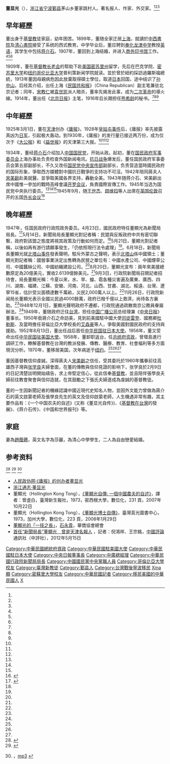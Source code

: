 {{Infobox_officeholder
| name = 董顯光
| image name = Dong Xianguang2.jpg
| width = 250px 
| period = 
| Sex = 男 
| Native place = [[浙江省_(中華民國)|浙江]][[鄞縣|鄞縣]]
| date of birth =1887年11月9日
| date of death = 1971年1月10日（{{age|1887|11|9|1971|1|10}}歲）
| nationality = {{QING}}（1887年–1911年）<br> {{ROC-1912}}（1912年–1928年）<br>{{ROC}}（1928年–1971年）
| party = {{Kmt|23px}}
| place of birth = {{QING-1862|浙江省}}[[宁波府|宁波府]][[鄞县|鄞县]]
| place of death = {{USA}}[[纽约|纽约]]
| educate = 
*美國哥倫比亞大學浦力塞學院
| past = 
*時事新報、大晚報、申時電訊社三社代理總經理<br><span style="color: blue;">(-1936年12月5日)</span>
*全國煤油礦事務總署秘書
*（國民政府）國民政府軍事委員會第五部副部長<br><span style="color: blue;">(1937年-)</span>
*（國民政府）國民政府軍事委員會譯訓班班主任<br><span style="color: blue;">(1944年2月14日-)</span>
*中國國民黨中央宣傳部國際宣傳處處長
*中國國民黨中央宣傳部副部長<br><span style="color: blue;">(-1945年8月28日)</span>
*（國民政府）新聞局局長<br><span style="color: blue;">(1947年4月23日-1948年5月31日)</span>
*行政院新聞局（第一任）局長<br><span style="color: blue;">(1948年5月31日-1948年12月22日)</span>
*行政院政務委員<br><span style="color: blue;">(1948年5月31日-1948年12月22日)</span>
*中央日報董事長
*中國廣播公司總經理-
*駐美國大使館大使<br><span style="color: blue;">(1956年4月5日-1958年8月)</span>
*總統府資政<br><span style="color: blue;">(1958年8月-1971年1月10日)</span>
}}
'''董显光'''（{{bd|1887年|11月9日|1971年|1月10日|catIdx=D董}}），[[浙江省|浙江省]][[宁波|宁波]][[鄞县|鄞县]]茅山乡董家跳村人。著名报人、作家、外交家。<ref name="ex-gio_85-boss01"/><ref name="bdcconline_dong-xianguang"/><ref name="cosmiccare_dong-xianguang_200902"/>

== 早年經歷 ==
董出身于[[基督教|基督教]]徒家庭，幼年困苦。1899年，董随全家迁居[[上海|上海]]，就讀於[[中西書院|中西書院]]及[[清心書院|清心書院]]接受了系统的西式教育。中学毕业后，董应聘到[[奉化|奉化]][[龙津中学|龙津中学]]教授[[英语|英语]]，其学生中包括[[蒋介石|蒋介石]]。1907年，董回到上海结婚，并进入[[商务印书馆|商务印书馆]]工作。<ref name="ex-gio_85-boss01"/><ref name="bdcconline_dong-xianguang"/><ref name="cosmiccare_dong-xianguang_200902"/>

1909年，董在[[基督教长老会|基督教长老会]]的帮助下赴[[美国|美国]][[密苏里州|密苏里州]]留学，先后在巴克学院、[[密苏里大学|密苏里大学]]和[[纽约|纽约]][[哥伦比亚大学|哥伦比亚大学]]普利策新闻学院就读。並於曾於紐約採訪過羅斯福總統，1913年董因母親病危因此放棄取得碩士學位，取道[[日本|日本]]回国，途中结识了[[孙中山|孙中山]]，后经其介绍，出任上海《[[民国共和报|民国共和报]]》（China Republican）副主笔兼驻北京记者；同年，[[宋教仁|宋教仁]]被[[袁世凯|袁世凯]]派人暗杀，董率先揭发此事，成为[[二次革命|二次革命]]的導火線。1914年，董出任《[[北京日报_(民国)|北京日报]]》主笔，1916年后长期担任[[熊希龄|熊希龄]]的秘书。<ref name="ex-gio_85-boss01"/><ref name="bdcconline_dong-xianguang"/><ref name="cosmiccare_dong-xianguang_200902"/>

== 中年經歷 ==
1925年3月1日，董在[[天津|天津]]创办《[[庸报|庸报]]》。1928年[[皇姑屯事件|皇姑屯事件]]后，《庸报》率先披露真凶为[[日军|日军]]，引起极大轰动。到1930年，《庸报》的发行量已接近两万份，成为仅次于《[[大公报|大公报]]》和《[[益世报|益世报]]》的天津第三大报。<ref name="ex-gio_85-boss01"/><ref name="bdcconline_dong-xianguang"/><ref name="cosmiccare_dong-xianguang_200902"/>

1934年，董经[[蒋介石|蒋介石]]介绍加入[[中国国民党|中国国民党]]，开始从政。起初，董在[[国民政府军事委员会|国民政府军事委员会]]上海办事处负责检查外国新闻电讯。[[抗日战争_(中国)|抗日战争]]爆发后，董任国民政府军事委员会第五部副部长，不久又改任[[国民党中央宣传部|国民党中央宣传部]]副部长，负责营造當時國民政府的国际形象，爭取西方媒體對中國抗日戰爭的支持功不可沒。1942年陪同蔣夫人[[宋美齡|宋美齡]]赴美就醫，並爭取美國各界支持，轟動全美。1943年随蒋介石、宋美齡出席中國惟一參加的戰時高峰會議[[开罗会议|开罗会议]]，負責國際宣傳工作。1945年当选为国民党中央执行委员。<ref name="ex-gio_85-boss01"/><ref name="bdcconline_dong-xianguang"/><ref name="cosmiccare_dong-xianguang_200902"/>1945年9月，随[[王世杰_(中华民国)|王世杰]]、[[顾维钧|顾维钧]]等人出席在[[英国|英国]][[伦敦|伦敦]]召开的五国[[外长会议|外长会议]]<ref>{{cite web |author1=美国国务院 |title=Record of the First Meeting of the Council of Foreign Ministers, Lancaster House, London, September 11, 1945, 4 p.m. |url=https://history.state.gov/historicaldocuments/frus1945v02/d56 |accessdate=2019-01-20 |archive-date=2019-01-20 |archive-url=https://web.archive.org/web/20190120144208/https://history.state.gov/historicaldocuments/frus1945v02/d56 |dead-url=no }}</ref>

== 晚年經歷 ==
1947年，任国民政府行政院政务委员。4月23日，國民政府特任董顯光為新聞局局長。<ref name="民國史大事記">{{cite book|editor=李新總主編，[[中國社會科學院|中國社會科學院]]近代史研究所[[中華民國史|中華民國史]]研究室編，韓信夫、姜克夫主編|title=《中華民國史大事記》|location=[[北京|北京]]|publisher=[[中華書局|中華書局]]|date=2011年7月}}</ref>{{rp|8340}}5月14日，新聞局局長董顯光對記者稱：民盟與反叛政府中共有密切聯繫，政府對該盟之態度將視其政策及行動如何而定。<ref name="民國史大事記"/>{{rp|8354}}5月21日，董顯光對記者稱，以後如再有游行請願事發生，「仍依照現行法令處理」<ref name="民國史大事記"/>{{rp|8358}}。6月18日，新聞局長董顯光就[[北塔山事件|北塔山事件]]發表聲明，駁斥外蒙古之聲明，表示[[北塔山|北塔山]]係中國領土；董顯光對記者稱：國營事業決定出售轉為民營之單位有：中國水產公司、中國煙草公司、中國蠶絲公司、中國紡織建設公司。<ref name="民國史大事記"/>{{rp|8372}}8月20日，董顯光宣布：兩年來美援總數原定為20億美元，實收2.6139億餘美元。<ref name="民國史大事記"/>{{rp|8399}}9月3日，行政院新聞局召開記者招待會，局長董顯光稱：今夏以來，水、旱、蝗、雹各種災害遍及廣東、廣西、四川、湖南、福建、江蘇、安徽、河南、河北、山西、甘肅、湖北、綏遠、台灣、遼寧15省，估計受災面積達數千萬畝，災民2,000萬人以上。<ref name="民國史大事記"/>{{rp|8406}}11月26日，行政院新闻局长董顯光表示全國災民過4000餘萬，政府已撥千億以上救濟，尚待各方襄助。<ref name="民國史大事記"/>{{rp|8460}}1948年12月1日，董顯光聲明政府不遷都，行政院通過疏散南京公務員眷屬辦法。<ref name="民國史大事記"/>{{rp|8741}}1949年，董随政府迁往[[台湾|台湾]]，担任[[中国广播公司|中国广播公司]]总经理兼《[[中央日报|中央日报]]》董事长。1950年銜蔣介石之命訪美，見到前美國駐中國大使[[司徒雷登|司徒雷登]]、國務卿[[杜勒斯|杜勒斯]]、及當時擔任哥倫比亞大學校長的[[艾森豪|艾森豪]]等人，爭取美國對國民政府的支持與援助。1952年8月13日，董出任战后首任[[中华民国驻日本大使|中华民国驻日本大使]]。1956年，董又受命出任[[中华民国驻美国大使|中华民国驻美国大使]]。1958年，董卸职返台，任[[总统府资政|总统府资政]]，曾環島進行調研工作，瞭解基督教在台灣的教派發展、傳教、醫療、教育、社會福利等多方面現況分析。1970年，董移居美国，次年病逝于[[纽约|纽约]]。<ref name="ex-gio_85-boss01"/><ref name="bdcconline_dong-xianguang"/><ref name="cosmiccare_dong-xianguang_200902"/>

董因基督教信仰虔誠，深得蔣夫人[[宋美齡|宋美齡]]之信任，受其委托於1960年攜眷前往高雄西子灣與[[张学良|张学良]]夫婦會面，在董的傳教與信仰見證的影响下，张学良於2月9日的日記清楚註明開始禱告，求上帝堅定信心，從此信奉[[基督教|基督教]]，並且陪伴張學良夫婦前往教會聚會與信仰造就，在其鼓勵之下張氏夫婦遂成為虔誠的基督教徒。

董的一生因新聞記者的機緣認識中國近現代史知名人物，並因外文能力曾做為蔣介石的英文啟蒙老師及張學良先生的英文及信仰啟蒙老師，人生機遇非常有趣，其主要作品有：《一个中国农夫的自述》(又称《董显光自传》)、《[[基督教在台灣|基督教在台灣]]的發展》、《蒋介石传》、《中国和世界报刊》等。

== 家庭 ==
妻為[[趙蔭薌|趙蔭薌]]，英文名字為莎麗，為清心中學學生，二人為自由戀愛結婚。

==参考资料==
<references>
<ref name="ex-gio_85-boss01">{{cite web | url = http://www.ex-gio.org/index.php/gio-history/visit-exboss/85-boss01 | title = 01. 董顯光--創局元老（民國36年5月2日至37年12月22日） | publisher = [[行政院新聞局|行政院新聞局]] | language = zh-hant | access-date = 2013-11-18 | archive-date = 2016-03-08 | archive-url = https://web.archive.org/web/20160308101832/http://ex-gio.org/index.php/gio-history/visit-exboss/85-boss01 | dead-url = no }}</ref>
<ref name="bdcconline_dong-xianguang">{{cite web | url = http://www.bdcconline.net/zh-hans/stories/by-person/d/dong-xianguang.php | title = 董顯光 | publisher = 世華中國研究中心 | work = 《華人基督教史人物辭典》 | language = zh | access-date = 2013-11-18 | archive-url = https://web.archive.org/web/20150610205151/http://www.bdcconline.net/zh-hans/stories/by-person/d/dong-xianguang.php | archive-date = 2015-06-10 | dead-url = yes }}{{en}}</ref>
<ref name="cosmiccare_dong-xianguang_200902">{{cite web | url = http://www.cosmiccare.org/magazine/2009/200902_particular.asp | title = 天國大使董顯光 | publisher = 全人關懷機構 | work = 《宇宙光雜誌》418 期 | language = zh-hant | author = 侯傑 | coauthor = 陳文君 | date = 2009/02 | access-date = 2013-11-18 | archive-url = https://web.archive.org/web/20160305042828/http://www.cosmiccare.org/magazine/2009/200902_particular.asp | archive-date = 2016-03-05 | dead-url = yes }}，[http://www.forcosmiccare.org/Touch/09/0902-04.mp3 mp3] {{Wayback|url=http://www.forcosmiccare.org/Touch/09/0902-04.mp3 |date=20190605064458 }}</ref>
</references>

{{reflist|2}}

*[http://epaper.rmzxb.com.cn/2007/20070208/t20070208_121117.htm 人民政协网·《庸报》的创办者董显光] {{Wayback|url=http://epaper.rmzxb.com.cn/2007/20070208/t20070208_121117.htm |date=20070929154234 }}
*[http://zjtz.zjol.com.cn/05zjtz/system/2005/12/14/006403061.shtml 浙江通志·董显光]{{dead link|date=2018年4月 |bot=InternetArchiveBot |fix-attempted=yes }}
*董顯光（Hollington Kong Tong），[http://books.google.com.tw/books/about/%E8%91%A3%E9%A1%AF%E5%85%89%E8%87%AA%E5%82%B3.html?id=P2VNAAAAMAAJ&redir_esc=y 《董顯光自傳: 一個中國農夫的自述》]，譯者：曾虛白，臺灣新生報社，1973，密西根大學，數位化，231 頁，2007年10月22日
*董顯光（Hollington Kong Tong），[http://books.google.com.tw/books/about/%E8%91%A3%E9%A1%AF%E5%85%89%E5%8D%9A%E5%A3%AB%E8%87%AA%E5%82%B3.html?id=gNxjAAAAIAAJ&redir_esc=y 《董顯光博士自傳》]，臺灣莒光圖書中心，1973，加州大學，數位化，223 頁，2008年1月29日
*[https://web.archive.org/web/20150610214315/http://ocah.org.tw/2013/09/20/%E8%91%A3%E9%A1%AF%E5%85%89%E7%9A%84%E3%80%8C%E4%B8%80%E6%8A%80%E4%B9%8B%E9%95%B7%E3%80%8D/ 董顯光的「一技之長」]，[[石永貴|石永貴]]，華僑協會總會
*[http://www.chinareviewnews.com/doc/1021/0/8/5/102108533.html 首任“新聞局長”董顯光　曾是天津名報人] {{Wayback|url=http://www.chinareviewnews.com/doc/1021/0/8/5/102108533.html |date=20190602125647 }}，記者：倪鴻祥、王宗銘，[[中國評論|中國評論]]通訊社（中評社），2012年5月15日

{{start box}}
{{s-before|首任}}
{{s-title|[[行政院新聞局|行政院新聞局]]長|1947年5月—1948年12月}}
{{s-after|[[沈昌煥|沈昌煥]]}}
{{s-before|[[顾维钧|顾维钧]]}}
{{s-title|[[中華民國駐美國大使|中華民國駐美國大使]]|1956年4月—1958年8月}}
{{s-after|[[叶公超|叶公超]]}}
{{end box}}
{{中華民國駐美國大使}}
{{行政院新聞局局長}}
{{中華民國行政院發言人}}
{{中華民國總統府資政}}
{{DEFAULTSORT:Dong董}}
[[Category:中華民國總統府資政|Category:中華民國總統府資政]]
[[Category:中華民國駐美國大使|Category:中華民國駐美國大使]]
[[Category:中華民國駐日本大使|Category:中華民國駐日本大使]]
[[Category:中央日報董事長|Category:中央日報董事長]]
[[Category:中廣總經理|Category:中廣總經理]]
[[Category:中華民國行政院新聞局局長|Category:中華民國行政院新聞局局長]]
[[Category:中國國民黨中央黨職人員|Category:中國國民黨中央黨職人員]]
[[Category:哥倫比亞大學校友|Category:哥倫比亞大學校友]]
[[Category:臺灣新教徒|Category:臺灣新教徒]]
[[Category:鄞县人|Category:鄞县人]]
[[Category:台灣戰後寧波移民|Category:台灣戰後寧波移民]]
[[Category:董姓|Xina顯]]
[[Category:密蘇里大學校友|Category:密蘇里大學校友]]
[[Category:中華民國記者|Category:中華民國記者]]
[[Category:移民美國的中華民國人|Category:移民美國的中華民國人]]
[[Category:董显光家族|X]]